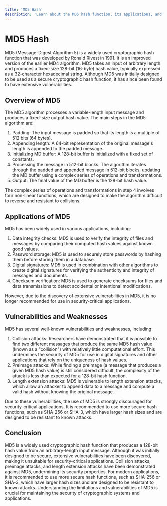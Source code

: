 ```yaml
---
title: 'MD5 Hash'
description: 'Learn about the MD5 hash function, its applications, and its vulnerabilities'
---
```


# MD5 Hash

MD5 (Message-Digest Algorithm 5) is a widely used cryptographic hash function that was developed by Ronald Rivest in 1991. It is an improved version of the earlier MD4 algorithm. MD5 takes an input of arbitrary length and produces a fixed-size 128-bit (16-byte) hash value, typically expressed as a 32-character hexadecimal string. Although MD5 was initially designed to be used as a secure cryptographic hash function, it has since been found to have extensive vulnerabilities.

## Overview of MD5

The MD5 algorithm processes a variable-length input message and produces a fixed-size output hash value. The main steps in the MD5 algorithm are:

1. Padding: The input message is padded so that its length is a multiple of 512 bits (64 bytes).
2. Appending length: A 64-bit representation of the original message's length is appended to the padded message.
3. Initializing MD buffer: A 128-bit buffer is initialized with a fixed set of constants.
4. Processing the message in 512-bit blocks: The algorithm iterates through the padded and appended message in 512-bit blocks, updating the MD buffer using a complex series of operations and transformations.
5. Output: The final value of the MD buffer is the 128-bit hash value.

The complex series of operations and transformations in step 4 involves four non-linear functions, which are designed to make the algorithm difficult to reverse and resistant to collisions.

## Applications of MD5

MD5 has been widely used in various applications, including:

1. Data integrity checks: MD5 is used to verify the integrity of files and messages by comparing their computed hash values against known good values.
2. Password storage: MD5 is used to securely store passwords by hashing them before storing them in a database.
3. Digital signatures: MD5 is used in combination with other algorithms to create digital signatures for verifying the authenticity and integrity of messages and documents.
4. Checksum verification: MD5 is used to generate checksums for files and data transmissions to detect accidental or intentional modifications.

However, due to the discovery of extensive vulnerabilities in MD5, it is no longer recommended for use in security-critical applications.

## Vulnerabilities and Weaknesses

MD5 has several well-known vulnerabilities and weaknesses, including:

1. Collision attacks: Researchers have demonstrated that it is possible to find two different messages that produce the same MD5 hash value (known as a "collision") with relatively little computational effort. This undermines the security of MD5 for use in digital signatures and other applications that rely on the uniqueness of hash values.
2. Preimage attacks: While finding a preimage (a message that produces a given MD5 hash value) is still considered difficult, the complexity of the attack is less than expected for a 128-bit hash function.
3. Length extension attacks: MD5 is vulnerable to length extension attacks, which allow an attacker to append data to a message and compute a valid hash without knowing the original message.

Due to these vulnerabilities, the use of MD5 is strongly discouraged for security-critical applications. It is recommended to use more secure hash functions, such as SHA-256 or SHA-3, which have larger hash sizes and are designed to be resistant to known attacks.

## Conclusion

MD5 is a widely used cryptographic hash function that produces a 128-bit hash value from an arbitrary-length input message. Although it was initially designed to be secure, extensive vulnerabilities have been discovered, making it unsuitable for security-critical applications. Collision attacks, preimage attacks, and length extension attacks have been demonstrated against MD5, undermining its security properties. For modern applications, it is recommended to use more secure hash functions, such as SHA-256 or SHA-3, which have larger hash sizes and are designed to be resistant to known attacks. Understanding the limitations and vulnerabilities of MD5 is crucial for maintaining the security of cryptographic systems and applications.